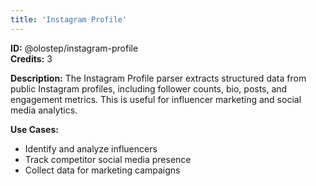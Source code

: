 ```yaml
---
title: 'Instagram Profile'
---
```


**ID:** @olostep/instagram-profile  
**Credits:** 3

**Description:**
The Instagram Profile parser extracts structured data from public Instagram profiles, including follower counts, bio, posts, and engagement metrics. This is useful for influencer marketing and social media analytics.

**Use Cases:**
- Identify and analyze influencers
- Track competitor social media presence
- Collect data for marketing campaigns


 